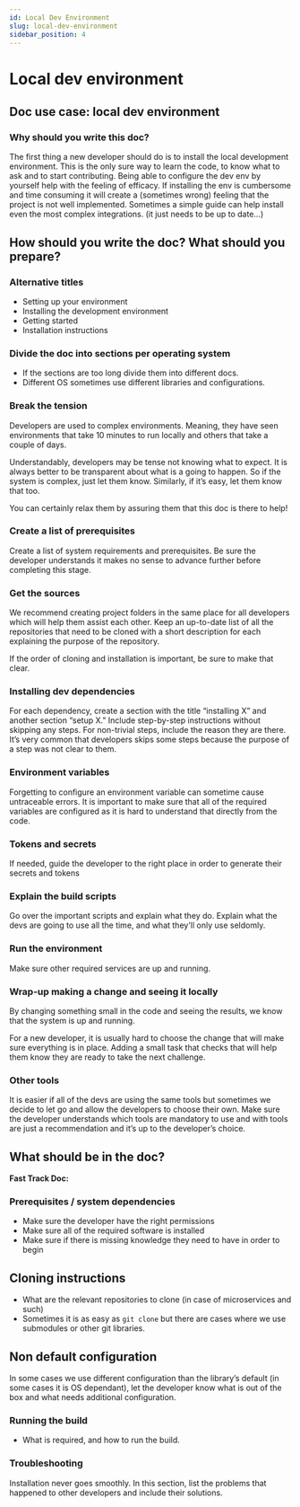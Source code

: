 ```yaml
---
id: Local Dev Environment
slug: local-dev-environment
sidebar_position: 4
---
```


# Local dev environment

## Doc use case: local dev environment

### Why should you write this doc?

The first thing a new developer should do is to install the local development environment. This is the only sure way to learn the code, to know what to ask and to start contributing.
Being able to configure the dev env by yourself help with the feeling of efficacy. If installing the env is cumbersome and time consuming it will create a (sometimes wrong) feeling that the project is not well implemented.
Sometimes a simple guide can help install even the most complex integrations. (it just needs to be up to date…)


## How should you write the doc? What should you prepare?

### Alternative titles
- Setting up your environment
- Installing the development environment
- Getting started
- Installation instructions

### Divide the doc into sections per operating system
- If the sections are too long divide them into different docs.
- Different OS sometimes use different libraries and configurations.

### Break the tension
Developers are used to complex environments. Meaning, they have seen environments that take 10 minutes to run locally and others that take a couple of days.

Understandably, developers may be tense not knowing what to expect. It is always better to be transparent about what is a going to happen. So if the system is complex, just let them know. Similarly, if it’s easy, let them know that too. 

You can certainly relax them by assuring them that this doc is there to help!

### Create a list of prerequisites

Create a list of system requirements and prerequisites. Be sure the developer understands it makes no sense to advance further before completing this stage.

### Get the sources

We recommend creating project folders in the same place for all developers which will help them assist each other. Keep an up-to-date list of all the repositories that need to be cloned with a short description for each explaining the purpose of the repository.

If the order of cloning and installation is important, be sure to make that clear.

### Installing dev dependencies

For each dependency, create a section with the title “installing X” and another section “setup X." Include step-by-step instructions without skipping any steps. For non-trivial steps, include the reason they are there. It’s very common that developers skips some steps because the purpose of a step was not clear to them.

### Environment variables
Forgetting to configure an environment variable can sometime cause untraceable errors. It is important to make sure that all of the required variables are configured as it is hard to understand that directly from the code.

### Tokens and secrets
If needed, guide the developer to the right place in order to generate their secrets and tokens

### Explain the build scripts
Go over the important scripts and explain what they do. Explain what the devs are going to use all the time, and what they'll only use seldomly.

### Run the environment
Make sure other required services are up and running.

### Wrap-up making a change and seeing it locally

By changing something small in the code and seeing the results, we know that the system is up and running.

For a new developer, it is usually hard to choose the change that will make sure everything is in place. Adding a small task that checks that will help them know they are ready to take the next challenge.

### Other tools

It is easier if all of the devs are using the same tools but sometimes we decide to let go and allow the developers to choose their own.
Make sure the developer understands which tools are mandatory to use and with tools are just a recommendation and it’s up to the developer’s choice.

## What should be in the doc?
**Fast Track Doc:**

### Prerequisites / system dependencies
- Make sure the developer have the right permissions
- Make sure all of the required software is installed
- Make sure if there is missing knowledge they need to have in order to begin

## Cloning instructions
- What are the relevant repositories to clone (in case of microservices and such) 
- Sometimes it is as easy as `git clone` but there are cases where we use submodules or other git libraries.

## Non default configuration
In some cases we use different configuration than the library’s default (in some cases it is OS dependant), let the developer know what is out of the box and what needs additional configuration. 

### Running the build
- What is required, and how to run the build.

### Troubleshooting
Installation never goes smoothly. In this section, list the problems that happened to other developers and include their solutions.
